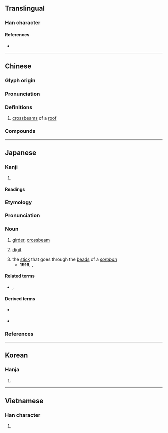 {{also|航}}
{{character info/new}}
==Translingual==

===Han character===
{{Han char|rn=75|rad=木|as=06|sn=10|four=41921|canj=DHON|ids=⿰木行}}

====References====
* {{Han ref|kx=0525.010|dkj=14754|dj=0913.060|hdz=21201.090|uh=6841|ud=26689|bh=AEEC|bd=44780}}

----

==Chinese==
{{zh-forms}}

===Glyph origin===
{{Han etym}}

===Pronunciation===
{{zh-pron
|m=héng,háng
|c=haang4,hang4,hong4,hong6
|mc=y
|oc=y
|ma=
|cat=n
}}

===Definitions===
{{zh-hanzi}}

# [[crossbeam]]s of a [[roof]]

===Compounds===
{{zh-der|帆桁|桁架|桁楊|桁端|長桁}}

----

==Japanese==

===Kanji===
{{ja-kanji|grade=|rs=木06}}

# {{defn|lang=ja|sort=木06}}

====Readings====
{{ja-readings
|goon=ぎょう, ごう
|kanon=こう
|kun=けた-
}}

===Etymology===
{{wikipedia|lang=ja|桁 (建築)}}
{{ja-kanjitab|けた|yomi=k}}
{{rfe|ja}}

===Pronunciation===
{{ja-pron|けた|acc=0|acc_ref=DJR}}

===Noun===
{{ja-noun|けた}}

# {{lb|ja|construction|sort=けた}} [[girder]], [[crossbeam]] {{rfquote-sense|ja}}
# {{lb|ja|arithmetic|sort=けた}} [[digit]] {{rfgloss|ja}}
#: {{ja-usex|'''桁'''溢れ|'''けた'''あふれ|'''digit''' overflow}}
#: {{ja-usex|二十%進法 で は 八千 で 四 '''桁''' に 達する。|にじっ%しんぽう で は はっせん で よん '''けた''' に たっする。|In the the vigesimal scale, it reaches four '''digits''' at eight thousand.}}
# the [[stick]] that goes through the [[bead]]s of a ''[[soroban]]''
#* '''1916''', {{w2|ja|森鷗外}}, {{w2|ja|pref=『|高瀬舟 (小説)|高瀬舟|suf=』}}
#*: {{ja-usex|[[彼]]と[[我れ]]との[[相違]]は、いわば[[桁違い|十露盤の桁が違っている]]だけで、喜%助の[[ありがたがる]]二%百%[[文]]に[[相当]]する[[貯蓄]]だに、[[こっち]]はないのである。|^かれ と われ と の そうい は、いわば そろばん の けた が ちがっている だけ で、^き%すけ の ありがたがる に%-ひゃく%-もん に そうとう する ちょちく だ に、こっち は ない の で ある。}}

====Related terms====
* {{sense|girder}} {{ja-r|梁|はり|gloss=[[beam]]}}, {{ja-r|棟|むね|gloss=[[ridge]]}}

====Derived terms====
* {{sense|girder}} {{ja-r|橋桁|はしげた|gloss=[[bridge girder]]}}
* {{sense|digit}} {{ja-r|桁外れ|けたはずれ|gloss=[[incalculable]]}}

===References===
<references />

----

==Korean==

===Hanja===
{{ko-hanja|hangeul=[[항]], [[형]]|eumhun=|rv=hang, hyeong|mr=hang, hyŏng|y=hang, hyeng}}

# {{defn|lang=ko|sort=木06}}

----

==Vietnamese==

===Han character===
{{vi-readings|rs=木06|hanviet=hành}}

# {{defn|lang=vi|sort=木06}}